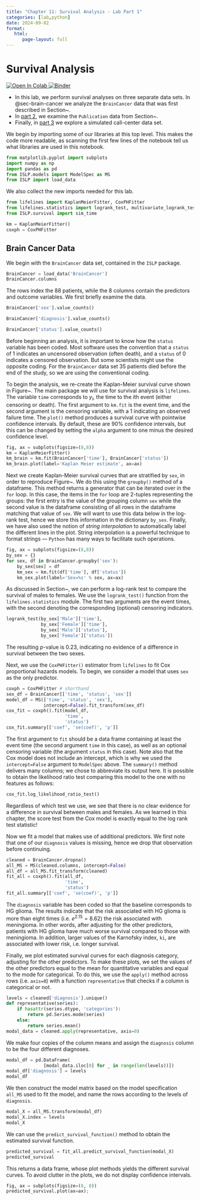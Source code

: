 ```yaml
---
title: "Chapter 11: Survival Analysis - Lab Part 1" 
categories: [lab,python]
date: 2024-09-02
format:
   html:
      page-layout: full
---
```



# Survival Analysis {#sec-survival-analysis}

<a target="_blank" href="https://colab.research.google.com/github/intro-stat-learning/ISLP_labs/blob/v2.2/Ch11-surv-lab.ipynb">
<img src="https://colab.research.google.com/assets/colab-badge.svg" alt="Open In Colab"/>
</a> [![Binder](https://mybinder.org/badge_logo.svg)](https://mybinder.org/v2/gh/intro-stat-learning/ISLP_labs/v2.2?labpath=Ch11-surv-lab.ipynb)

- In this lab, we perform survival analyses on three separate data sets. In @sec-brain-cancer we analyze the  `BrainCancer` data  that was first described in Section~\ref{sec:KM}. 
- In [part 2](Ch11-surv-lab-2.qmd#sec-pub), we examine the  `Publication` data  from Section~\ref{sec:pub}. 
- Finally, in [part 3](Ch11-surv-lab-3.qmd#sec-call-center) we  explore a simulated call-center data set.

We begin by importing some of our libraries at this top level. This makes the code more readable, as scanning the first few lines of the notebook tell us what libraries are used in this
notebook.

```python
from matplotlib.pyplot import subplots
import numpy as np
import pandas as pd
from ISLP.models import ModelSpec as MS
from ISLP import load_data
```

We  also collect the new imports needed for this lab.

```python
from lifelines import KaplanMeierFitter, CoxPHFitter
from lifelines.statistics import logrank_test, multivariate_logrank_test
from ISLP.survival import sim_time

km = KaplanMeierFitter()
coxph = CoxPHFitter
```

## Brain Cancer Data {#sec-brain-cancer}

We begin with the `BrainCancer` data set, contained in the `ISLP` package.

```python
BrainCancer = load_data('BrainCancer')
BrainCancer.columns

```
    
The rows index the 88 patients, while the 8 columns contain the predictors and outcome variables.
We first briefly examine the data.

```python
BrainCancer['sex'].value_counts()

```
    

```python
BrainCancer['diagnosis'].value_counts()

```
    

```python
BrainCancer['status'].value_counts()

```
    
 
Before beginning an analysis, it is important to know how the
`status` variable has been coded.  Most software
uses the convention that a `status` of 1 indicates an
uncensored observation (often death), and a `status` of 0 indicates a censored
observation. But some scientists might use the opposite coding. For
the  `BrainCancer`  data set 35 patients died before the end of
the study, so we are using the conventional coding.

To begin the analysis, we re-create  the Kaplan-Meier survival curve shown in Figure~\ref{fig:survbrain}. The main
package we will use for survival analysis
is `lifelines`.
The variable  `time`  corresponds to $y_i$, the time to the $i$th event (either censoring or
death). The first argument to `km.fit` is the event time, and the
second argument is the censoring variable, with a 1 indicating an observed
failure time. The `plot()` method produces a survival curve with pointwise confidence
intervals. By default, these are  90% confidence intervals, but this can be changed
by setting the `alpha` argument to one minus the desired
confidence level.

```python
fig, ax = subplots(figsize=(8,8))
km = KaplanMeierFitter()
km_brain = km.fit(BrainCancer['time'], BrainCancer['status'])
km_brain.plot(label='Kaplan Meier estimate', ax=ax)

```
 
Next we create Kaplan-Meier survival curves that are stratified by
`sex`, in order to reproduce  Figure~\ref{fig:survbrain2}.
We  do this using the `groupby()` method of  a  dataframe.
This  method returns a generator that can
be  iterated over in the `for` loop. In this case,
the  items  in the `for` loop are  2-tuples  representing
the groups: the first entry is the  value
of the grouping column  `sex` while the  second  value
is the dataframe consisting of all  rows in the
dataframe matching that value of `sex`.
We will want to use this data below
in the log-rank test,  hence we store this
information in the dictionary `by_sex`. Finally,
we have also used the notion of
 *string interpolation* to automatically
label the  different lines in the  plot. String
interpolation is a powerful technique to format strings ---
`Python` has many ways to facilitate such operations.

```python
fig, ax = subplots(figsize=(8,8))
by_sex = {}
for sex, df in BrainCancer.groupby('sex'):
    by_sex[sex] = df
    km_sex = km.fit(df['time'], df['status'])
    km_sex.plot(label='Sex=%s' % sex, ax=ax)

```
 
As discussed in Section~\ref{sec:logrank}, we can perform a
log-rank test to compare the survival of males to females. We use
the `logrank_test()` function from the `lifelines.statistics` module.
The first two arguments are the event times, with the second
denoting the corresponding (optional) censoring indicators.

```python
logrank_test(by_sex['Male']['time'],
             by_sex['Female']['time'],
             by_sex['Male']['status'],
             by_sex['Female']['status'])

```
    
 
The resulting $p$-value is $0.23$, indicating no evidence of a
difference in survival between the two sexes.

Next, we  use the `CoxPHFitter()`  estimator
from `lifelines` to fit Cox proportional hazards models.
To begin, we consider a model that uses  `sex`  as the only predictor.

```python
coxph = CoxPHFitter # shorthand
sex_df = BrainCancer[['time', 'status', 'sex']]
model_df = MS(['time', 'status', 'sex'],
              intercept=False).fit_transform(sex_df)
cox_fit = coxph().fit(model_df,
                      'time',
                      'status')
cox_fit.summary[['coef', 'se(coef)', 'p']]

```
    
The first argument to `fit` should be a data frame containing
at least the event time (the second argument `time` in this case),
as well as an optional censoring variable (the argument `status` in this case).
Note also that the Cox model does not include an intercept, which is why
we used the `intercept=False` argument to `ModelSpec` above.
The `summary()` method delivers many columns; we chose to abbreviate its output here.
It is possible to obtain the likelihood ratio test comparing this model to the one
with no features as follows:

```python
cox_fit.log_likelihood_ratio_test()

```
    
Regardless of which test we use, we see that there is no clear
evidence for a difference in survival between males and females.  As
we learned in this chapter, the score test from the Cox model is
exactly equal to the log rank test statistic!

Now we fit a  model that makes use of additional predictors. We first note
that one of our `diagnosis` values is missing, hence
we drop that observation before continuing.

```python
cleaned = BrainCancer.dropna()
all_MS = MS(cleaned.columns, intercept=False)
all_df = all_MS.fit_transform(cleaned)
fit_all = coxph().fit(all_df,
                      'time',
                      'status')
fit_all.summary[['coef', 'se(coef)', 'p']]

```
    
 The `diagnosis` variable has been coded so that the baseline
corresponds to HG glioma. The results indicate that the risk associated with HG glioma
is more than eight times (i.e. $e^{2.15}=8.62$) the risk associated
with meningioma. In other words, after adjusting for the other
predictors, patients with HG glioma have much worse survival compared
to those with meningioma.  In addition, larger values of the Karnofsky
index, `ki`, are associated with lower risk, i.e. longer survival.

Finally, we plot estimated survival curves for each diagnosis category,
adjusting for the other predictors.  To make these plots, we set the
values of the other predictors equal to the mean for quantitative variables
and equal to the mode for categorical. To do this, we use the
`apply()` method across rows (i.e. `axis=0`) with a function
`representative` that checks if a column is categorical
or not.

```python
levels = cleaned['diagnosis'].unique()
def representative(series):
    if hasattr(series.dtype, 'categories'):
        return pd.Series.mode(series)
    else:
        return series.mean()
modal_data = cleaned.apply(representative, axis=0)

```
 
We make four
copies of the column means and assign the `diagnosis` column to be the four different
diagnoses.

```python
modal_df = pd.DataFrame(
              [modal_data.iloc[0] for _ in range(len(levels))])
modal_df['diagnosis'] = levels
modal_df

```
 
We then construct the model matrix based on the model specification `all_MS` used to fit
the model, and name the rows according to the levels of `diagnosis`.

```python
modal_X = all_MS.transform(modal_df)
modal_X.index = levels
modal_X

```

We can use the `predict_survival_function()` method to obtain the estimated survival function.

```python
predicted_survival = fit_all.predict_survival_function(modal_X)
predicted_survival

```
This returns a data frame,
whose plot methods yields the different survival curves. To avoid clutter in
the plots, we do not display confidence intervals.

```python
fig, ax = subplots(figsize=(8, 8))
predicted_survival.plot(ax=ax);

```
 
